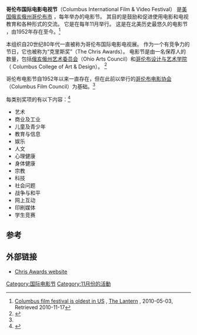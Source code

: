 '''哥伦布国际电影电视节'''（Columbus International Film & Video Festival） 是[[美国|美国]][[俄亥俄州|俄亥俄州]][[哥倫布_(俄亥俄州)|哥伦布市]] ，每年举办的电影节。 其目的是鼓励和促进使用电影和电视教育和各种形式的交流。 它是在每年11月举行。
这是在北美历史最悠久的电影节 ，由1952年存在至今。<ref>[http://www.thelantern.com/arts/columbus-film-festival-is-oldest-in-us-1.1471194 Columbus film festival is oldest in US] {{Wayback|url=http://www.thelantern.com/arts/columbus-film-festival-is-oldest-in-us-1.1471194 |date=20110927015349 }}, [http://www.thelantern.com The Lantern] {{Wayback|url=http://www.thelantern.com/ |date=20210109230653 }}, 2010-05-03, Retrieved 2010-11-17</ref>

本组织自20世纪80年代一直被称为哥伦布国际电影电视展。 作为一个有竞争力的节日，它也被称为“克里斯奖”（The Chris Awards）。 电影节是由一名保荐人的数量，包括[[俄亥俄州艺术委员会|俄亥俄州艺术委员会]]（Ohio Arts Council）和[[哥伦布设计与艺术学院|哥伦布设计与艺术学院]]（ Columbus College of Art & Design）。 <ref name="cao">{{Cite web |url=http://www.chrisawards.org/pages/about/history.html |title=The Chris Awards - The Columbus International Film and Video Festival |accessdate=2011-04-04 |archive-date=2001-08-15 |archive-url=https://archive.is/20010815210341/http://www.chrisawards.org/pages/about/history.html |dead-url=no }}</ref>

哥伦布电影节自1952年以来一直存在，但在此前以举行的[[哥伦布电影协会|哥伦布电影协会]]（Columbus Film Council）为基础。<ref name="cao"/> 

每类别奖项的有以下内容：<ref>{{Cite web |url=http://www.chrisawards.org/pages/divisions/divisions.html |title=The Chris Awards - The Columbus International Film and Video Festival |accessdate=2011-04-04 |archive-date=2001-08-01 |archive-url=https://archive.is/20010801203727/http://www.chrisawards.org/pages/divisions/divisions.html |dead-url=no }}</ref> 
*艺术
*商业及工业
*儿童及青少年
*教育与信息
*娱乐
*人文
*心理健康
*身体健康
*宗教
*科技
*社会问题
*战争与和平
*网上互动
*印刷媒体
*学生竞赛
==参考==
<references/>
==外部链接==
*[http://webarchive.loc.gov/all/20040112235400/http://www.chrisawards.org/ Chris Awards website]

{{DEFAULTSORT:Columbus International Film & Video Festival}}
[[Category:国际电影节|Category:国际电影节]]
[[Category:11月份的活動|Category:11月份的活動]]